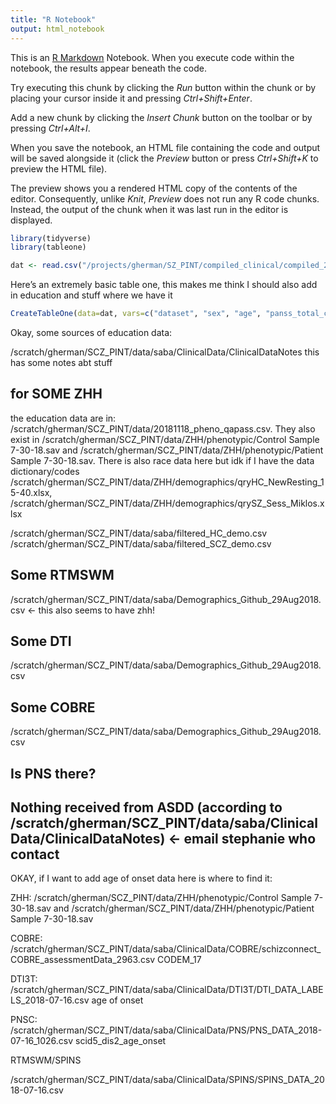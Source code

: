 ```yaml
---
title: "R Notebook"
output: html_notebook
---
```


This is an [R Markdown](http://rmarkdown.rstudio.com) Notebook. When you execute code within the notebook, the results appear beneath the code. 

Try executing this chunk by clicking the *Run* button within the chunk or by placing your cursor inside it and pressing *Ctrl+Shift+Enter*. 

Add a new chunk by clicking the *Insert Chunk* button on the toolbar or by pressing *Ctrl+Alt+I*.

When you save the notebook, an HTML file containing the code and output will be saved alongside it (click the *Preview* button or press *Ctrl+Shift+K* to preview the HTML file).

The preview shows you a rendered HTML copy of the contents of the editor. Consequently, unlike *Knit*, *Preview* does not run any R code chunks. Instead, the output of the chunk when it was last run in the editor is displayed.


```r
library(tidyverse)
library(tableone)
```

```r
dat <- read.csv("/projects/gherman/SZ_PINT/compiled_clinical/compiled_2020_feb13.csv") %>% select(-X, -SessNo)


```
Here's an extremely basic table one, this makes me think I should also add in education and stuff where we have it
```r

CreateTableOne(data=dat, vars=c("dataset", "sex", "age", "panss_total_calc", "panss_general_total_calc", "sans_G_total", "wtar_raw", "wtar_std", "Edu"), strata="dx", includeNA=TRUE)
```

Okay, some sources of education data: 

/scratch/gherman/SCZ_PINT/data/saba/ClinicalData/ClinicalDataNotes this has some notes abt stuff

## for SOME ZHH
the education data are in: /scratch/gherman/SCZ_PINT/data/20181118_pheno_qapass.csv. They also exist in /scratch/gherman/SCZ_PINT/data/ZHH/phenotypic/Control Sample 7-30-18.sav and /scratch/gherman/SCZ_PINT/data/ZHH/phenotypic/Patient Sample 7-30-18.sav. There is also race data here but idk if I have the data dictionary/codes
/scratch/gherman/SCZ_PINT/data/ZHH/demographics/qryHC_NewResting_15-40.xlsx, /scratch/gherman/SCZ_PINT/data/ZHH/demographics/qrySZ_Sess_Miklos.xlsx  

/scratch/gherman/SCZ_PINT/data/saba/filtered_HC_demo.csv
/scratch/gherman/SCZ_PINT/data/saba/filtered_SCZ_demo.csv

## Some RTMSWM
/scratch/gherman/SCZ_PINT/data/saba/Demographics_Github_29Aug2018.csv <- this also seems to have zhh!


## Some DTI

/scratch/gherman/SCZ_PINT/data/saba/Demographics_Github_29Aug2018.csv

## Some COBRE

/scratch/gherman/SCZ_PINT/data/saba/Demographics_Github_29Aug2018.csv

## Is PNS there? 

## Nothing received from ASDD (according to /scratch/gherman/SCZ_PINT/data/saba/ClinicalData/ClinicalDataNotes) <- email stephanie who contact





OKAY, if I want to add age of onset data here is where to find it: 

ZHH: 
/scratch/gherman/SCZ_PINT/data/ZHH/phenotypic/Control Sample 7-30-18.sav and /scratch/gherman/SCZ_PINT/data/ZHH/phenotypic/Patient Sample 7-30-18.sav


COBRE:
/scratch/gherman/SCZ_PINT/data/saba/ClinicalData/COBRE/schizconnect_COBRE_assessmentData_2963.csv
CODEM_17

DTI3T:
/scratch/gherman/SCZ_PINT/data/saba/ClinicalData/DTI3T/DTI_DATA_LABELS_2018-07-16.csv
age of onset


PNSC:
/scratch/gherman/SCZ_PINT/data/saba/ClinicalData/PNS/PNS_DATA_2018-07-16_1026.csv
scid5_dis2_age_onset

RTMSWM/SPINS 

/scratch/gherman/SCZ_PINT/data/saba/ClinicalData/SPINS/SPINS_DATA_2018-07-16.csv
